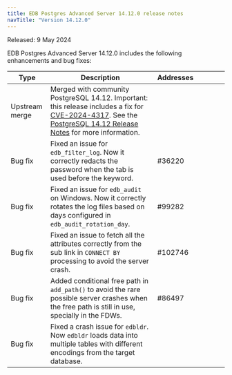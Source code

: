 ```yaml
---
title: EDB Postgres Advanced Server 14.12.0 release notes
navTitle: "Version 14.12.0"
---
```


Released: 9 May 2024

EDB Postgres Advanced Server 14.12.0 includes the following enhancements and bug fixes:

| Type           | Description                                                                                                                                                                                                      | Addresses&nbsp;&nbsp;&nbsp;&nbsp;&nbsp;&nbsp;&nbsp;&nbsp;&nbsp;&nbsp;&nbsp;&nbsp;&nbsp;&nbsp;&nbsp; |
|----------------|------------------------------------------------------------------------------------------------------------------------------------------------------------------------------------------------------------------|-----------------------------------------------------------------------------------------------------|
| Upstream merge | Merged with community PostgreSQL 14.12. Important: this release includes a fix for [CVE-2024-4317](/security/assessments/cve-2024-4317). See the [PostgreSQL 14.12 Release Notes](https://www.postgresql.org/docs/release/14.12/) for more information. |                                                                                                     |
| Bug&nbsp;fix   | Fixed an issue for `edb_filter_log`. Now it correctly redacts the password when the tab is used before the keyword.                                                                                              | #36220                                                                                              |
| Bug&nbsp;fix   | Fixed an issue for `edb_audit` on Windows. Now it correctly rotates the log files based on days configured in `edb_audit_rotation_day`.                                                                          | #99282                                                                                              |
| Bug&nbsp;fix   | Fixed an issue to fetch all the attributes correctly from the sub link in `CONNECT BY` processing to avoid the server crash.                                                                                     | #102746                                                                                             |
| Bug&nbsp;fix   | Added conditional free path in `add_path()` to avoid the rare possible server crashes when the free path is still in use, specially in the FDWs.                                                                 | #86497                                                                                              |
| Bug&nbsp;fix   | Fixed a crash issue for `edbldr`. Now `edbldr` loads data into multiple tables with different encodings from the target database.                                                                                |                                                                                                     |